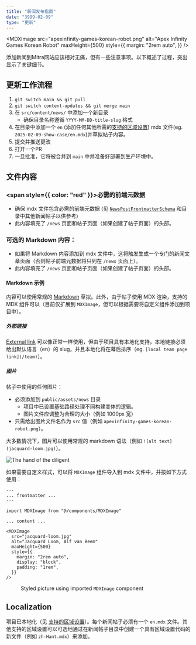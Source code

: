 ```yaml
---
title: "新闻发布指南"
date: "3999-02-09"
type: "更新"
---
```



<MDXImage
  src="apexinfinity-games-korean-robot.png"
  alt="Apex Infinity Games Korean Robot"
  maxHeight={500}
  style={{
    margin: "2rem auto",
  }}
/>

添加新闻到Mitra网站应该相对无痛，但有一些注意事项。以下概述了过程，突出显示了关键细节。

## 更新工作流程

1. `git switch main && git pull`
2. `git switch content-updates && git merge main`
3. 在 `src/content/news/` 中添加一个新目录
   - 确保目录名称遵循 `YYYY-MM-DD-title-slug` 格式
4. 在目录中添加一个 `en` (添加任何其他所需的[支持的区域设置](src/i18n/index.ts)) mdx 文件(eg. `2025-02-09-show-case/en.mdx`)并草拟帖子内容。
5. 提交并推送更改
6. 打开一个PR
7. 一旦批准，它将被合并到 `main` 中并准备好部署到生产环境中。

## 文件内容

### <span style={{ color: "red" }}>必需的前端元数据</span>

- 确保 mdx 文件包含必需的前端元数据 (见 [`NewsPostFrontmatterSchema`](src/content/schemas.ts) 和目录中其他新闻帖子以供参考)
- 此内容填充了 `/news` 页面和帖子页面（如果创建了帖子页面）的头部。

### 可选的 Markdown 内容：

- 如果将 Markdown 内容添加到 mdx 文件中，这将触发生成一个专门的新闻文章页面（否则帖子前端元数据将只列在 `/news` 页面上）。
- 此内容填充了 `/news` 页面和帖子页面（如果创建了帖子页面）的头部。

#### Markdown 示例

内容可以使用常规的 [Markdown](https://www.markdownguide.org/cheat-sheet/) 草拟。此外，由于帖子使用 MDX 渲染，支持的 MDX 组件可以（目前仅扩展到 `MDXImage`，但可以根据需要将自定义组件添加到项目中）。

##### 外部链接

[External link](https://www.google.com) 可以像正常一样使用，但由于项目具有本地化支持，本地链接必须给出默认语言（en）的 slug，并且本地化将在幕后排序（eg. `[local team page link](/team)`）。

##### 图片

帖子中使用的任何图片：

- 必须添加到 `public/assets/news` 目录
  - 项目中已设置基础路径处理不同构建变体的逻辑。
  - 图片文件应调整为合理的大小（例如 1000px 宽）
- 只需给出图片文件名作为 `src` 值（例如 `apexinfinity-games-korean-robot.png`）。

大多数情况下，图片可以使用常规的 markdown 语法（例如 `![alt text](jacquard-loom.jpg)`）。

![The hand of the diligent](loominaries.jpg)

如果需要自定义样式，可以将 `MDXImage` 组件导入到 mdx 文件中，并按如下方式使用：

```mdx
---
... frontmatter ...
---

import MDXImage from "@/components/MDXImage"

... content ...

<MDXImage
  src="jacquard-loom.jpg"
  alt="Jacquard Loom, Alf van Beem"
  maxHeight={500}
  style={{
    margin: "2rem auto",
    display: "block",
    padding: "1rem",
  }}
/>
```

<figure>
  <MDXImage
    src="jacquard-loom.jpg"
    alt="Jacquard Loom, Alf van Beem"
    maxHeight={500}
    style={{
      margin: "2rem auto",
    }}
/>

  <figcaption>
    Styled picture using imported <code>MDXImage</code> component
  </figcaption>
</figure>

## Localization

项目已本地化（见 [支持的区域设置](src/i18n/index.ts)）。每个新闻帖子必须有一个 `en.mdx` 文件。其他支持的区域设置可以可选地通过在新闻帖子目录中创建一个具有区域设置代码的新文件（例如 `zh-Hant.mdx`）来添加。
